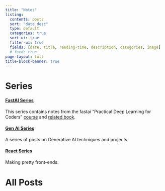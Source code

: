 ```yaml
---
title: "Notes"
listing:
  contents: posts
  sort: "date desc"
  type: default
  categories: true
  sort-ui: true
  filter-ui: true
  fields: [date, title, reading-time, description, categories, image]
  # feed: true
page-layout: full
title-block-banner: true
---
```


# Series
#### [FastAI Series](fastai-series.qmd)
This series contains notes from the fastai "Practical Deep Learning for Coders" [course](https://course.fast.ai/) and [related book](https://github.com/fastai/fastbook/tree/master).

#### [Gen AI Series](gen-deep-learning-series.qmd)
A series of posts on Generative AI techniques and projects.

#### [React Series](react-series.qmd)
Making pretty front-ends.



# All Posts